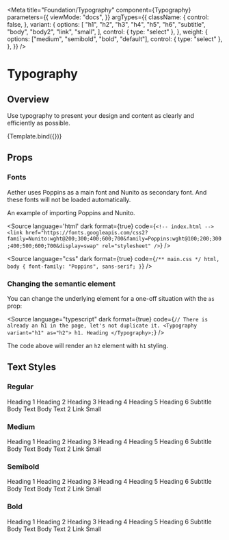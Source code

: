 

<Meta
  title="Foundation/Typography"
  component={Typography}
  parameters={{
    viewMode: "docs",
  }}
  argTypes={{
    className: {
      control: false,
    },
    variant: {
      options: [
        "h1",
        "h2",
        "h3",
        "h4",
        "h5",
        "h6",
        "subtitle",
        "body",
        "body2",
        "link",
        "small",
      ],
      control: { type: "select" },
    },
    weight: {
      options: ["medium", "semibold", "bold", "default"],
      control: { type: "select" },
    },
  }}
/>


# Typography

## Overview

Use typography to present your design and content as clearly and efficiently as possible.

<Canvas withSource="open">
  <Story
    name="Overview"
    args={{
      variant: "body",
      children: "Typography Overview",
    }}
  >
    {Template.bind({})}
  </Story>
</Canvas>

## Props

<ArgsTable story="Overview" />

### Fonts

Aether uses Poppins as a main font and Nunito as secondary font. And these fonts will not be loaded automatically.

An example of importing Poppins and Nunito.

<Source
  language='html'
  dark
  format={true}
  code={`
    <!-- index.html -->
    <link
      href="https://fonts.googleapis.com/css2?family=Nunito:wght@200;300;400;600;700&family=Poppins:wght@100;200;300;400;500;600;700&display=swap"
      rel="stylesheet"
    />
  `}
/>

<Source
  language="css"
  dark
  format={true}
  code={`
    /** main.css */
    html,
    body {
      font-family: "Poppins", sans-serif;
    }
  `}
/>

### Changing the semantic element

You can change the underlying element for a one-off situation with the `as` prop:

<Source
  language="typescript"
  dark
  format={true}
  code={`
    // There is already an h1 in the page, let's not duplicate it.
    <Typography variant="h1" as="h2">
      h1. Heading
    </Typography>;
      `}
/>

The code above will render an `h2` element with `h1` styling.

## Text Styles

### Regular

<Canvas>
  <Story name="Regular">
    <div className="flex flex-col gap-y-4">
      <Typography variant="h1">Heading 1</Typography>
      <Typography variant="h2">Heading 2</Typography>
      <Typography variant="h3">Heading 3</Typography>
      <Typography variant="h4">Heading 4</Typography>
      <Typography variant="h5">Heading 5</Typography>
      <Typography variant="h6">Heading 6</Typography>
      <Typography variant="subtitle">Subtitle</Typography>
      <Typography variant="body">Body Text</Typography>
      <Typography variant="body2">Body Text 2</Typography>
      <Typography variant="link">Link</Typography>
      <Typography variant="small">Small</Typography>
    </div>
  </Story>
</Canvas>

### Medium

<Canvas>
  <Story name="Medium">
    <div className="flex flex-col gap-y-4">
      <Typography variant="h1" weight="medium">
        Heading 1
      </Typography>
      <Typography variant="h2" weight="medium">
        Heading 2
      </Typography>
      <Typography variant="h3" weight="medium">
        Heading 3
      </Typography>
      <Typography variant="h4" weight="medium">
        Heading 4
      </Typography>
      <Typography variant="h5" weight="medium">
        Heading 5
      </Typography>
      <Typography variant="h6" weight="medium">
        Heading 6
      </Typography>
      <Typography variant="subtitle" weight="medium">
        Subtitle
      </Typography>
      <Typography variant="body" weight="medium">
        Body Text
      </Typography>
      <Typography variant="body2" weight="medium">
        Body Text 2
      </Typography>
      <Typography variant="link" weight="medium">
        Link
      </Typography>
      <Typography variant="small" weight="medium">
        Small
      </Typography>
    </div>
  </Story>
</Canvas>

### Semibold

<Canvas>
  <Story name="Semibold">
    <div className="flex flex-col gap-y-4">
      <Typography variant="h1" weight="semibold">
        Heading 1
      </Typography>
      <Typography variant="h2" weight="semibold">
        Heading 2
      </Typography>
      <Typography variant="h3" weight="semibold">
        Heading 3
      </Typography>
      <Typography variant="h4" weight="semibold">
        Heading 4
      </Typography>
      <Typography variant="h5" weight="semibold">
        Heading 5
      </Typography>
      <Typography variant="h6" weight="semibold">
        Heading 6
      </Typography>
      <Typography variant="subtitle" weight="semibold">
        Subtitle
      </Typography>
      <Typography variant="body" weight="semibold">
        Body Text
      </Typography>
      <Typography variant="body2" weight="semibold">
        Body Text 2
      </Typography>
      <Typography variant="link" weight="semibold">
        Link
      </Typography>
      <Typography variant="small" weight="semibold">
        Small
      </Typography>
    </div>
  </Story>
</Canvas>

### Bold

<Canvas>
  <Story name="Bold">
    <div className="flex flex-col gap-y-4">
      <Typography variant="h1" weight="bold">
        Heading 1
      </Typography>
      <Typography variant="h2" weight="bold">
        Heading 2
      </Typography>
      <Typography variant="h3" weight="bold">
        Heading 3
      </Typography>
      <Typography variant="h4" weight="bold">
        Heading 4
      </Typography>
      <Typography variant="h5" weight="bold">
        Heading 5
      </Typography>
      <Typography variant="h6" weight="bold">
        Heading 6
      </Typography>
      <Typography variant="subtitle" weight="bold">
        Subtitle
      </Typography>
      <Typography variant="body" weight="bold">
        Body Text
      </Typography>
      <Typography variant="body2" weight="bold">
        Body Text 2
      </Typography>
      <Typography variant="link" weight="bold">
        Link
      </Typography>
      <Typography variant="small" weight="bold">
        Small
      </Typography>
    </div>
  </Story>
</Canvas>
